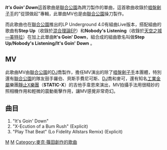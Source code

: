 {{Unreferenced|time=2017-06-30T02:26:40+00:00}}{{Infobox Album 
| Name        = ''It's Goin' Down''
| Original_name = 
| Type        = EP
| Artist      = [[聯合公園|聯合公園]]&[[X-Ecutioners|唱盤劊子手]]
| Cover       = IT`S_GOIN_DOWN.jpg
| Released    = 2002年3月11日
| Recorded    = 
| Genre       = [[新金屬|新金屬]]、[[嘻哈|嘻哈]]、[[饒舌|饒舌]]、[[唱盤藝術|唱盤藝術]]
| Length      = 
| Label       = [[Sony_BMG|Sony BMG]]
| Producer    = [[麥克·篠田|麥克·篠田]]、[[X-Ecutioners|唱盤劊子手]]
| Reviews     = 
}}

'''''It's Goin' Down'''''這首歌曲是[[聯合公園|聯合公園]]為{{link-en|唱盤劊子手|The X-Ecutioners}}跨刀製作的單曲，這首歌曲收錄於[[X-Ecutioners|唱盤劊子手]]的"從頭做起"專輯，此單曲MV也是由[[聯合公園|聯合公園]]操刀製作。

而此歌曲也在[[聯合公園|聯合公園]]推出的LP Underground 4.0有組曲Live版本，搭配組曲的歌曲有'''Step Up'''（收錄於[[混合理論|混合理論]]EP）和'''Nobody's Listening'''（收錄於[[天空之城—美特拉|天空之城—美特拉]]）在加上此單曲'''It's Goin' Down'''，組合成的組曲歌名叫做'''Step Up/Nobody's Listening/It's Goin' Down''' 。

== MV ==
此歌曲MV由[[聯合公園|聯合公園]]的[[DJ|DJ]]喬製作，擔任MV演出的除了[[X-Ecutioners|唱盤劊子手]]本團體，特別還有[[聯合公園|聯合公園]]的隊友鼓手羅伯、貝斯手費尼可斯、[[DJ|DJ]]喬和麥可，還有知名[[工業金屬|工業金屬]]樂團[[靜止X樂團|靜止X樂團]]（'''STATIC-X'''）的吉他手韋恩來演出，MV拍攝手法用很精妙的照相機作用和輕微的震動衝擊作用，讓MV感覺非常奇幻。

== 曲目 ==
#"It's Goin' Down"
#"X-Ecution of a Bum Rush" (Explicit)
#"Play That Beat" (Lo Fidelity Allstars Remix) (Explicit)

{{Linkin Park}}
[[Category:2002年音樂專輯|M]]
[[Category:美國音樂專輯|M]]
[[Category:麥克·篠田創作的歌曲|Category:麥克·篠田創作的歌曲]]